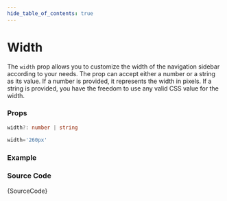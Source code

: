 ```yaml
---
hide_table_of_contents: true
---
```



# Width

The `width` prop allows you to customize the width of the navigation sidebar according to your needs. The prop can accept either a number or a string as its value. If a number is provided, it represents the width in pixels. If a string is provided, you have the freedom to use any valid CSS value for the width.

### Props

```ts noCopy
width?: number | string
```

```ts noCopy title='Default Value'
width='260px'
```

### Example

<IframeWindow url='http://localhost:3000/en/menu-examples/vertical-menu/vertical-nav/width ' />

### Source Code

<TsToJsCodeSnippet>{SourceCode}</TsToJsCodeSnippet>
